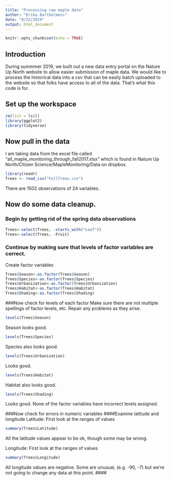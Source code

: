 ```yaml
---
title: "Processing raw maple data"
author: "Erika Barthelmess"
date: "8/22/2019"
output: html_document
---
```


```r
knitr::opts_chunk$set(echo = TRUE)
```

## Introduction
During summmer 2019, we built out a new data entry portal on the Nature Up North website to allow easier submission of maple data.  We would like to process the historical data into a csv that can be easily batch uploaded to the website so that folks have access to all of the data.  That's what this code is for.

## Set up the workspace

```r
rm(list = ls())
library(ggplot2)
library(tidyverse)
```

## Now pull in the data
I am taking data from the excel file called "all_maple_monitoring_through_fall2017.xlsx" which is found in Nature Up North/Citizen Science/MapleMonitoring/Data on dropbox.

```r
library(readr)
Trees <- read_csv("FallTrees.csv")
```
There are 1502 observations of 24 variables.

## Now do some data cleanup.

### Begin by getting rid of the spring data observations
```r
Trees<-select(Trees, -starts_with("Leaf"))
Trees<-select(Trees, -Fruit)
```

### Continue by making sure that levels of factor variables are correct.

Create factor variables
```r
Trees$Season<-as.factor(Trees$Season)
Trees$Species<-as.factor(Trees$Species)
Trees$Urbanization<-as.factor(Trees$Urbanization)
Trees$Habitat<-as.factor(Trees$Habitat)
Trees$Shading<-as.factor(Trees$Shading)
```
###Now check for levels of each factor 
Make sure there are not multiple spellings of factor levels, etc. Repair any problems as they arise.

```r
levels(Trees$Season)
```
Season looks good.
```r
levels(Trees$Species)
```

Species also looks good.
```r
levels(Trees$Urbanization)
```
Looks good.
```r
levels(Trees$Habitat)
```
Habitat also looks good.
```r
levels(Trees$Shading)
```
Looks good.  None of the factor variables have incorrect levels assigned.



###Now check for errors in numeric variables
####Examine latitude and longitude
Latitude: First look at the ranges of values
```r
summary(Trees$Latitude)
```
All the latitude values appear to be ok, though some may be wrong.


Longitude: First look at the ranges of values

```r
summary(Trees$Longitude)
```
All longitude values are negative.  Some are unusual, (e.g. -90, -7) but we're not going to change any data at this point.
####
